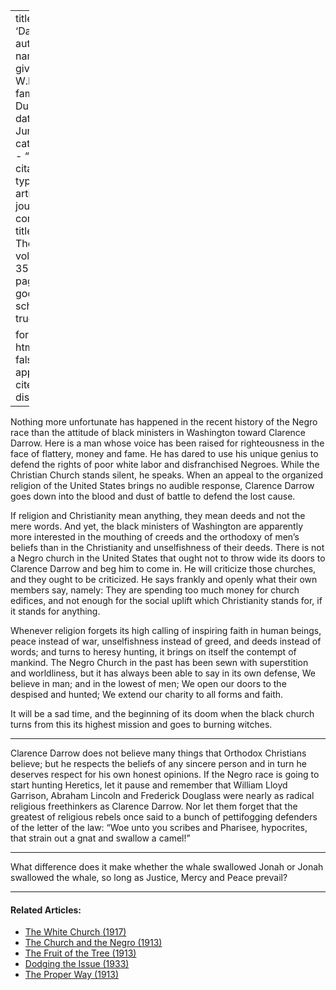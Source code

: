 
---
title: 'Darrow'
author:
  - name:
      given: W.E.B.
      family: Du Bois
date: Jun. 1928
categories: 
  - ""
citation: 
  type: article-journal
  container-title: The Crisis
  volume: 35
  issue: 6
  page: 203
google-scholar: true

format:
  html:
    toc: false
    appendix-cite-as: display
---



Nothing more unfortunate has happened in the recent history of the Negro
race than the attitude of black ministers in Washington toward Clarence
Darrow. Here is a man whose voice has been raised for righteousness in
the face of flattery, money and fame. He has dared to use his unique
genius to defend the rights of poor white labor and disfranchised
Negroes. While the Christian Church stands silent, he speaks. When an
appeal to the organized religion of the United States brings no audible
response, Clarence Darrow goes down into the blood and dust of battle to
defend the lost cause.

If religion and Christianity mean anything, they mean deeds and not the
mere words. And yet, the black ministers of Washington are apparently
more interested in the mouthing of creeds and the orthodoxy of men's
beliefs than in the Christianity and unselfishness of their deeds. There
is not a Negro church in the United States that ought not to throw wide
its doors to Clarence Darrow and beg him to come in. He will criticize
those churches, and they ought to be criticized. He says frankly and
openly what their own members say, namely: They are spending too much
money for church edifices, and not enough for the social uplift which
Christianity stands for, if it stands for anything.

Whenever religion forgets its high calling of inspiring faith in human
beings, peace instead of war, unselfishness instead of greed, and deeds
instead of words; and turns to heresy hunting, it brings on itself the
contempt of mankind. The Negro Church in the past has been sewn with
superstition and worldliness, but it has always been able to say in its
own defense, We believe in man; and in the lowest of men; We open our
doors to the despised and hunted; We extend our charity to all forms and
faith.

It will be a sad time, and the beginning of its doom when the black
church turns from this its highest mission and goes to burning witches.

<hr/>

Clarence Darrow does not believe many things that Orthodox Christians
believe; but he respects the beliefs of any sincere person and in turn
he deserves respect for his own honest opinions. If the Negro race is
going to start hunting Heretics, let it pause and remember that William
Lloyd Garrison, Abraham Lincoln and Frederick Douglass were nearly as
radical religious freethinkers as Clarence Darrow. Nor let them forget
that the greatest of religious rebels once said to a bunch of
pettifogging defenders of the letter of the law: "Woe unto
you scribes and Pharisee, hypocrites, that strain out a gnat and swallow
a camel!"

<hr/>

What difference does it make whether the whale swallowed Jonah or Jonah
swallowed the whale, so long as Justice, Mercy and Peace prevail?

<!-- Similar articles start here -->
<div  class="clear-wrap"></div>
<hr>
#### Related Articles:

* [The White Church (1917)](/Volumes/14/01/white_church.html)
* [The Church and the Negro (1913)](/Volumes/06/06/church_negro.html)
* [The Fruit of the Tree (1913)](/Volumes/06/05/fruit_of_tree.html)
* [Dodging the Issue (1933)](/Volumes/40/02/dodging_the_issue.html)
* [The Proper Way (1913)](/Volumes/05/05/proper_way.html)

<!-- Similar articles end here -->